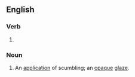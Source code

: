 ==English==

===Verb===
{{head|en|present participle}}

# {{present participle of|scumble|lang=en|nocat=1}}

===Noun===
{{en-noun}}

# An [[application]] of scumbling; an [[opaque]] [[glaze]].